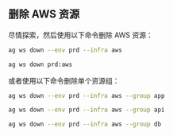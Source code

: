 ## 删除 AWS 资源

尽情探索，然后使用以下命令删除 AWS 资源：

<CodeGroup>

```bash terminal
ag ws down --env prd --infra aws
```

```bash shorthand
ag ws down prd:aws
```

</CodeGroup>

或者使用以下命令删除单个资源组：

<CodeGroup>

```bash app
ag ws down --env prd --infra aws --group app
```

```bash api
ag ws down --env prd --infra aws --group api
```

```bash database
ag ws down --env prd --infra aws --group db
```

</CodeGroup>